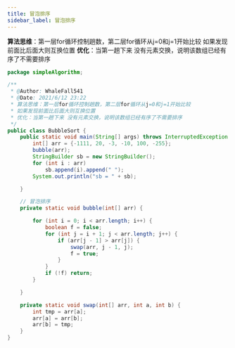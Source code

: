 ```yaml
---
title: 冒泡排序
sidebar_label: 冒泡排序
---
```


**算法思维**：第一层for循环控制趟数，第二层for循环从j=0和j=1开始比较
如果发现前面比后面大则互换位置
**优化**：当第一趟下来 没有元素交换，说明该数组已经有序了不需要排序

```java
package simpleAlgorithm;

/**
 * @Author: WhaleFall541
 * @Date: 2021/6/12 23:22
 * 算法思维：第一层for循环控制趟数，第二层for循环从j=0和j=1开始比较
 * 如果发现前面比后面大则互换位置
 * 优化：当第一趟下来 没有元素交换，说明该数组已经有序了不需要排序
 */
public class BubbleSort {
    public static void main(String[] args) throws InterruptedException {
        int[] arr = {-1111, 20, -3, -10, 100, -255};
        bubble(arr);
        StringBuilder sb = new StringBuilder();
        for (int i : arr)
            sb.append(i).append(" ");
        System.out.println("sb = " + sb);

    }

    // 冒泡排序
    private static void bubble(int[] arr) {

        for (int i = 0; i < arr.length; i++) {
            boolean f = false;
            for (int j = i + 1; j < arr.length; j++) {
                if (arr[j - 1] > arr[j]) {
                    swap(arr, j - 1, j);
                    f = true;
                }
            }
            if (!f) return;
        }

    }

    private static void swap(int[] arr, int a, int b) {
        int tmp = arr[a];
        arr[a] = arr[b];
        arr[b] = tmp;
    }
}
```



<TailProtocal />
